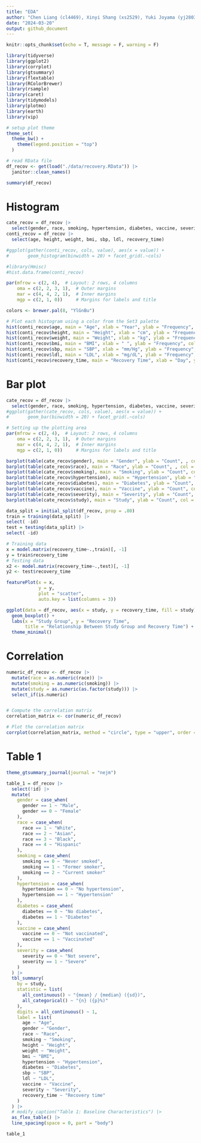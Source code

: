 ```yaml
---
title: "EDA"
author: "Chen Liang (cl4469), Xinyi Shang (xs2529), Yuki Joyama (yj2803)"
date: "2024-03-20"
output: github_document
---
```


```r
knitr::opts_chunk$set(echo = T, message = F, warning = F)

library(tidyverse)
library(ggplot2)
library(corrplot)
library(gtsummary)
library(flextable)
library(RColorBrewer)
library(rsample) 
library(caret)
library(tidymodels)
library(plotmo)
library(earth)
library(vip)

# setup plot theme
theme_set(
  theme_bw() +
    theme(legend.position = "top")
  )
```


```r
# read RData file
df_recov <- get(load("./data/recovery.RData")) |> 
  janitor::clean_names()

summary(df_recov)
```

# Histogram
```r
cate_recov = df_recov |>
  select(gender, race, smoking, hypertension, diabetes, vaccine, severity, study)
conti_recov = df_recov |>
  select(age, height, weight, bmi, sbp, ldl, recovery_time)

#ggplot(gather(conti_recov, cols, value), aes(x = value)) + 
#       geom_histogram(binwidth = 20) + facet_grid(.~cols)

#library(Hmisc)
#hist.data.frame(conti_recov)

par(mfrow = c(2, 4),  # Layout: 2 rows, 4 columns
    oma = c(2, 2, 3, 1),  # Outer margins
    mar = c(4, 4, 2, 1),  # Inner margins
    mgp = c(2, 1, 0))     # Margins for labels and title

colors <- brewer.pal(8, "YlGnBu")

# Plot each histogram using a color from the Set3 palette
hist(conti_recov$age, main = "Age", xlab = "Year", ylab = "Frequency", col = colors[1])
hist(conti_recov$height, main = "Height", xlab = "cm", ylab = "Frequency", col = colors[2])
hist(conti_recov$weight, main = "Weight", xlab = "kg", ylab = "Frequency", col = colors[3])
hist(conti_recov$bmi, main = "BMI", xlab = " ", ylab = "Frequency", col = colors[4])
hist(conti_recov$sbp, main = "SBP", xlab = "mm/Hg", ylab = "Frequency", col = colors[5])
hist(conti_recov$ldl, main = "LDL", xlab = "mg/dL", ylab = "Frequency", col = colors[6])
hist(conti_recov$recovery_time, main = "Recovery Time", xlab = "Day", ylab = "Frequency", col = colors[7])

```


# Bar plot
```r
cate_recov = df_recov |>
  select(gender, race, smoking, hypertension, diabetes, vaccine, severity, study)
#ggplot(gather(cate_recov, cols, value), aes(x = value)) + 
#       geom_bar(binwidth = 20) + facet_grid(.~cols)

# Setting up the plotting area
par(mfrow = c(2, 4),  # Layout: 2 rows, 4 columns
    oma = c(2, 2, 3, 1),  # Outer margins
    mar = c(4, 4, 2, 1),  # Inner margins
    mgp = c(2, 1, 0))     # Margins for labels and title

barplot(table(cate_recov$gender), main = "Gender", ylab = "Count", , col = colors[1])
barplot(table(cate_recov$race), main = "Race", ylab = "Count", , col = colors[2])
barplot(table(cate_recov$smoking), main = "Smoking", ylab = "Count", col = colors[3])
barplot(table(cate_recov$hypertension), main = "Hypertension", ylab = "Count", col = colors[4])
barplot(table(cate_recov$diabetes), main = "Diabetes", ylab = "Count", col = colors[5])
barplot(table(cate_recov$vaccine), main = "Vaccine", ylab = "Count", col = colors[6])
barplot(table(cate_recov$severity), main = "Severity", ylab = "Count", col = colors[7])
barplot(table(cate_recov$study), main = "Study", ylab = "Count", col = colors[8])


```
```r
data_split = initial_split(df_recov, prop = .80)
train = training(data_split) |>
select( -id)
test = testing(data_split) |>
select( -id)

# Training data
x = model.matrix(recovery_time~.,train)[, -1]
y = train$recovery_time
# Testing data
x2 <- model.matrix(recovery_time~.,test)[, -1]
y2 <- test$recovery_time

featurePlot(x = x,  
            y = y,              
            plot = "scatter",
            auto.key = list(columns = 3)) 

```
```r
ggplot(data = df_recov, aes(x = study, y = recovery_time, fill = study)) +
  geom_boxplot() +
  labs(x = "Study Group", y = "Recovery Time",
       title = "Relationship Between Study Group and Recovery Time") +
  theme_minimal()
```

# Correlation
```r
numeric_df_recov <- df_recov |>
  mutate(race = as.numeric(race)) |>
  mutate(smoking = as.numeric(smoking)) |>
  mutate(study = as.numeric(as.factor(study))) |>
  select_if(is.numeric)


# Compute the correlation matrix
correlation_matrix <- cor(numeric_df_recov)

# Plot the correlation matrix
corrplot(correlation_matrix, method = "circle", type = "upper", order = "hclust")

```

# Table 1
```r
theme_gtsummary_journal(journal = "nejm")

table_1 = df_recov |> 
  select(!id) |> 
  mutate(
    gender = case_when(
      gender == 1 ~ "Male",
      gender == 0 ~ "Female"
    ),
    race = case_when(
      race == 1 ~ "White",
      race == 2 ~ "Asian",
      race == 3 ~ "Black",
      race == 4 ~ "Hispanic"
    ),
    smoking = case_when(
      smoking == 0 ~ "Never smoked",
      smoking == 1 ~ "Former smoker",
      smoking == 2 ~ "Current smoker"
    ), 
    hypertension = case_when(
      hypertension == 0 ~ "No hypertension",
      hypertension == 1 ~ "Hypertension"
    ),
    diabetes = case_when(
      diabetes == 0 ~ "No diabetes",
      diabetes == 1 ~ "Diabetes"
    ),
    vaccine = case_when(
      vaccine == 0 ~ "Not vaccinated",
      vaccine == 1 ~ "Vaccinated"
    ),
    severity = case_when(
      severity == 0 ~ "Not severe",
      severity == 1 ~ "Severe"
    )
  ) |> 
  tbl_summary(
    by = study,
    statistic = list(
      all_continuous() ~ "{mean} / {median} ({sd})",
      all_categorical() ~ "{n} ({p}%)"
    ),
    digits = all_continuous() ~ 1,
    label = list(
      age ~ "Age",
      gender ~ "Gender",
      race ~ "Race",
      smoking ~ "Smoking",
      height ~ "Height",
      weight ~ "Weight",
      bmi ~ "BMI",
      hypertension ~ "Hypertension",
      diabetes ~ "Diabetes",
      sbp ~ "SBP",
      ldl ~ "LDL",
      vaccine ~ "Vaccine",
      severity ~ "Severity",
      recovery_time ~ "Recovery time"
    )
  ) |> 
  # modify_caption("Table 1: Baseline Characteristics") |> 
  as_flex_table() |> 
  line_spacing(space = 0, part = "body")

table_1
```

